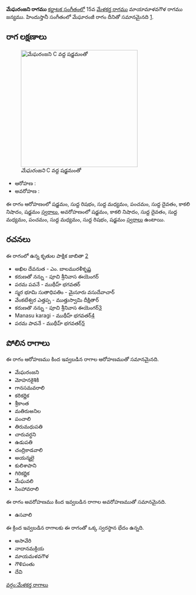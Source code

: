 {{Infobox ragam
	| name          	= మేఘరంజని
	| synonym	    	= 
	| mela          	= 
	| chakra        	= 
	| janaka        	= 
	| type          	= షడవ
	| arohanam      	= {{svaraC|S|R1|M1|P|D1|N3|S'}} 
	| avarohanam    	= {{svaraC|S'|N3|D1|M1|P|M1|R1|S}}
	| jeeva         	=
	| chhaya        	=
	| nyasa         	=
	| vishesha      	= 
	| equivalent  		= మేఘారంజీ
}}
{{కర్ణాటక సంగీత రాగాలు}}
'''మేఘరంజని రాగము''' [[కర్ణాటక సంగీతం]]లో 15వ [[మేళకర్త రాగము]] మాయామాళవగౌళ రాగము జన్యము.  హిందుస్తానీ సంగీతంలో మేఘారంజీ రాగం దీనితో సమానమైనది [https://karnatik.com/hcragatable.shtml].


==రాగ లక్షణాలు==
[[Image:megharanjani_kb2wiki.png|thumb|right|316px|''మేఘరంజని'' C వద్ద షడ్జమంతో]]

* ఆరోహణ : {{svaraC|S|R1|M1|P|D1|N3|S'}} 
* అవరోహణ : {{svaraC|S'|N3|D1|M1|P|M1|R1|S}}

ఈ రాగం ఆరోహణంలో షడ్జమం, సుద్ద  రిషభం, సుద్ద మధ్యమం, పంచమం, సుద్ద దైవతం, కాకలి  నిషాదం, షడ్జమం [[స్వరాలు]], అవరోహణంలో షడ్జమం, కాకలి  నిషాదం, సుద్ద దైవతం, సుద్ద మధ్యమం, పంచమం, సుద్ద మధ్యమం, సుద్ద  రిషభం, షడ్జమం [[స్వరాలు]] ఉంటాయి.

==రచనలు==
ఈ రాగంలో ఉన్న కృతుల పాక్షిక జాబితా [https://github.com/ssrihari/ragavardhini/blob/master/ragas/kritis.psv]
* అఖిల దేవనుత - ఎం. బాలమురళీకృష్ణ
* కరుణతో  నన్ను - పూచి శ్రీనివాస ఈయెంగర్
* పరమ పవనే - ముథీహ్ భగవతర్
* స్మర భూమి సుతాధిపతిం - మైసూరు వసుదేవాచార్
* వేంకటేశ్వర  ఎత్తప్ప - ముత్తుస్వామి దీక్షితార్
* కరుణతొ నన్ను - పూచి శ్రీనివాస ఈయెంగర్[http://www.karnatik.com/c3237.shtml]
* Manasu karagi - ముథీహ్ భగవతర్[http://www.karnatik.com/c2169.shtml]
* పరమ పావనే - ముథీహ్ భగవతర్[http://www.karnatik.com/c1745.shtml]




==పోలిన రాగాలు==
ఈ రాగం ఆరోహణము కింద ఇవ్వబడిన రాగాల ఆరోహణముతో సమానమైనది.
* మేఘరంజని
* మోహనకైశికి
*  గానసమవరాలి
* కరికర్ణిక
* శ్రీకాంత
* మతిరుఅనిల
* పంచాలి
* తిరుమధుపతి
* చారువర్ధని
* ఉడుపతి
* చంద్రికాడవాలి
* అయన్మలై
* కులిశాపాని
* గిరికర్ణిక
* మేఘవలి
* సింహావరాలి

ఈ రాగం అవరోహణము కింద ఇవ్వబడిన రాగాల అవరోహణముతో సమానమైనది.
* ఉసవాలి

ఈ క్రింద ఇవ్వబడిన రాగాలకు ఈ రాగంతో ఒక్క స్వరస్థాన భేదం ఉన్నది.
*  అసావేరి
* నాదానమక్రియ
* మాయమళవగౌళ
* గౌళిపంతు
* దేవి



[[వర్గం:మేళకర్త రాగాలు]]